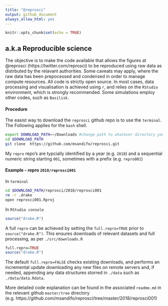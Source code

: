 ```yaml
---
title: "@reprosci"
output: github_document
always_allow_html: yes
---
```


```r
knitr::opts_chunk$set(echo = TRUE)
```
##  a.k.a Reproducible science

The objective is to make the code available that allows the figures at @reprosci (https://twitter.com/reprosci) to be reproduced using raw data as distrbuted by the relavant authorities. Some caveats may apply, where the raw data has been prepocessed and condensed in order to manage compute resources. All code is strictly open source. In most cases, data processing and visualisation is achieved using ```r```, and relies on the ```RStudio``` environment, which is strongly recommended. Some simulations employ other codes, such as ```Basilisk```.

#### Procedure

The easist way to download the ```reprosci``` github repo  is to use the ```terminal```. The Following applies for the ```bash``` shell.

```bash
export DOWNLOAD_PATH=~/Downloads #change path to whatever directory you want
cd $DOWNLOAD_PATH 
git clone  https://github.com/msandifo/reprosci.git
```

My ```repro``` repo's  are typcially identified by a year (e.g. ```2018```) and a sequential numeric string starting  ```001```, sometimes with a prefix (e.g. ```repro001```)

#### Example - repro ```2018/reprosci001```

In ```terminal```
```bash
cd $DOWNLOAD_PATH/reprosci/2018/reprosci001  
rm -r .drake 
open reprosci001.Rproj 
```
In ```RStudio console```
```r
source("drake.R")
```

A full ```repro``` can be achieved by setting the ```full.repro=TRUE``` prior to  ```source("drake.R")```. This ensures downloads of relevant datasets and  full processing, as per ```./src/downloads.R```
```r
full.repro=TRUE
source("drake.R")
```
The default ```full.repro=FALSE``` checks existing downloads, and performs an incremental update downloading any new files on remote servers and, if needed, appending any data structures storred in ```./data``` such as ```./data/data.Rdata```. 

More detailed code explanation can be found in the associated ```readme.md``` in the relevant github ```master/tree``` directory (e.g. https://github.com/msandifo/reprosci/tree/master/2018/reprosci001)

